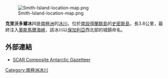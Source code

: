 {{no footnotes|time=2013-10-27T09:15:03+00:00}}
[[Image:Smith-Island-location-map.png|thumb]]

{{coord|62|58|55|S|62|29|25|W|display=title}}

'''克里沃多爾冰川'''是[[南極洲|南極洲]]的[[冰川|冰川]]，位於[[南設得蘭群島|南設得蘭群島]]的[[史密斯島|史密斯島]]，長3.8公里，最終注入[[奧斯馬爾海峽|奧斯馬爾海峽]]，該冰川以[[保加利亞|保加利亞]]西北部的城鎮命名。

==外部連結==
* [http://data.aad.gov.au/aadc/gaz/scar/ SCAR Composite Antarctic Gazetteer]{{WebCite|url=https://www.webcitation.org/5ug2CfC7m?url=http://data.aad.gov.au/aadc/gaz/scar/ |date=20101202140255 |dateformat=iso }}

{{Antarctica-geo-stub}}
[[Category:南極洲冰川|Category:南極洲冰川]]